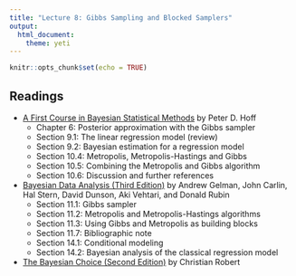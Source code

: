 ```yaml
---
title: "Lecture 8: Gibbs Sampling and Blocked Samplers"
output: 
  html_document:
    theme: yeti
---
```


```r
knitr::opts_chunk$set(echo = TRUE)
```


## Readings

- [A First Course in Bayesian Statistical Methods](https://find.library.duke.edu/catalog/DUKE004968562) by Peter D. Hoff
  + Chapter 6:  Posterior approximation with the Gibbs sampler
  + Section 9.1: The linear regression model (review)
  + Section 9.2: Bayesian estimation for a regression model
  + Section 10.4: Metropolis, Metropolis-Hastings and Gibbs
  + Section 10.5: Combining the Metropolis and Gibbs algorithm
  + Section 10.6: Discussion and further references
  



- [Bayesian Data Analysis (Third Edition)](https://find.library.duke.edu/catalog/DUKE006588051?utm_campaign=bento&utm_content=bento_result_link&utm_source=library.duke.edu&utm_medium=referral) by Andrew Gelman, John Carlin, Hal Stern, David Dunson, Aki Vehtari, and Donald Rubin
  + Section 11.1: Gibbs sampler
  + Section 11.2: Metropolis and Metropolis-Hastings algorithms 
  + Section 11.3: Using Gibbs and Metropolis as building blocks
  + Section 11.7: Bibliographic note
  + Section 14.1: Conditional modeling
  + Section 14.2: Bayesian analysis of the classical regression model

- [The Bayesian Choice (Second Edition)](https://link-springer-com.proxy.lib.duke.edu/content/pdf/10.1007%2F0-387-71599-1.pdf)    by Christian Robert

    